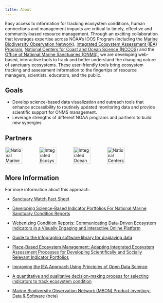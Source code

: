 ```yaml
---
title: About
---
```

Easy access to information for tracking ecosystem conditions, human connections and management impacts are critical to timely, effective and community-based resource management. Through an exciting collaboration that leverages expertise across NOAA's IOOS Program (including the [Marine Biodiversity Observation Network](https://marinebon.org)), [Integrated Ecosystem Assessment (IEA) Program](https://www.integratedecosystemassessment.noaa.gov/), [National Centers for Coast and Ocean Science (NCCOS)](https://coastalscience.noaa.gov/) and the [Office of National Marine Sanctuaries (ONMS)](https://sanctuaries.noaa.gov/), we are developing web-based, interactive tools to track and better understand the changing nature of sanctuary ecosystems. These user-friendly tools bring ecosystem tracking and assessment information to the fingertips of resource managers, scientists, educators, and the public.

## Goals

-   Develop science-based data visualization and outreach tools that enhance accessibility to routinely updated monitoring data and provide scientific support for ONMS management.
-   Leverage strengths of different NOAA programs and partners to build new synergies

## Partners

[![National Marine Sanctuaries](images/logo_onms.png){height="56px"}](https://sanctuaries.noaa.gov/science/)    [![Integrated Ecosystem Assessment](images/logo_iea.jpg){height="56px"}](https://www.integratedecosystemassessment.noaa.gov/partners/national-marine-sanctuaries)    [![Integrated Ocean Observing System](images/logo_ioos.png){height="56px"}](https://ioos.us/)    [![National Centers for Coastal Ocean Science](images/logo_nccos.png){height="56px"}](https://coastalscience.noaa.gov/ ) 

## More Information

For more information about this approach:

- [Sanctuary Watch Fact Sheet](FactSheetDec2002.pdf)

-   [Developing Science-Based Indicator Portfolios For National Marine Sanctuary Condition Reports](https://sanctuaries.noaa.gov/science/conservation/2019-science-based-indicator-portfolios.html)

-   [Webenizing Condition Reports: Communicating Data-Driven Ecosystem Indicators in a Visually Engaging and Interactive Online Platform](https://sanctuaries.noaa.gov/science/conservation/webenizing-condition-reports.html)

-   [Guide to the Infographiq software library for displaying data](https://marinebon.org/infographiq/)

-   [Place-Based Ecosystem Management: Adapting Integrated Ecosystem Assessment Processes for Developing Scientifically and Socially Relevant Indicator Portfolios](https://doi.org/10.1080/08920753.2021.1846154)

-   [Improving the IEA Approach Using Principles of Open Data Science](https://www.tandfonline.com/doi/pdf/10.1080/08920753.2021.1846155)

-   [A quantitative and qualitative decision-making process for selecting indicators to track ecosystem condition](https://doi.org/10.1016/j.marpol.2021.104489)

-   [Marine Biodiversity Observation Network (MBON) Product Inventory: Data & Software](https://marinebon.org/data-products) (beta)
